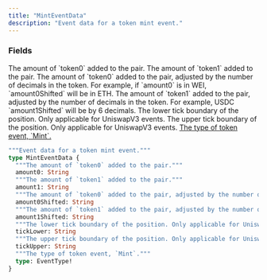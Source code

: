 ```yaml
---
title: "MintEventData"
description: "Event data for a token mint event."
---
```


### Fields

<ResponseField name="amount0" type="String">
  The amount of `token0` added to the pair.
</ResponseField>

<ResponseField name="amount1" type="String">
  The amount of `token1` added to the pair.
</ResponseField>

<ResponseField name="amount0Shifted" type="String">
  The amount of `token0` added to the pair, adjusted by the number of decimals in the token. For example, if `amount0` is in WEI, `amount0Shifted` will be in ETH.
</ResponseField>

<ResponseField name="amount1Shifted" type="String">
  The amount of `token1` added to the pair, adjusted by the number of decimals in the token. For example, USDC `amount1Shifted` will be by 6 decimals.
</ResponseField>

<ResponseField name="tickLower" type="String">
  The lower tick boundary of the position. Only applicable for UniswapV3 events.
</ResponseField>

<ResponseField name="tickUpper" type="String">
  The upper tick boundary of the position. Only applicable for UniswapV3 events.
</ResponseField>

<a href="/api-reference/types/eventtype">
  <ResponseField name="type" type="EventType!" required>
    The type of token event, `Mint`.
  </ResponseField>
</a>


```graphql MintEventData
"""Event data for a token mint event."""
type MintEventData {
  """The amount of `token0` added to the pair."""
  amount0: String
  """The amount of `token1` added to the pair."""
  amount1: String
  """The amount of `token0` added to the pair, adjusted by the number of decimals in the token. For example, if `amount0` is in WEI, `amount0Shifted` will be in ETH."""
  amount0Shifted: String
  """The amount of `token1` added to the pair, adjusted by the number of decimals in the token. For example, USDC `amount1Shifted` will be by 6 decimals."""
  amount1Shifted: String
  """The lower tick boundary of the position. Only applicable for UniswapV3 events."""
  tickLower: String
  """The upper tick boundary of the position. Only applicable for UniswapV3 events."""
  tickUpper: String
  """The type of token event, `Mint`."""
  type: EventType!
}
```
